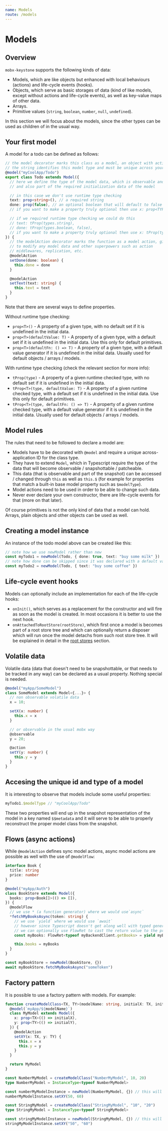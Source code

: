 ```yaml
---
name: Models
route: /models
---
```


# Models

## Overview

`mobx-keystone` supports the following kinds of data:

- Models, which are like objects but enhanced with local behaviours (actions) and life-cycle events (hooks).
- Objects, which serve as basic storages of data (kind of like models, except without actions and life-cycle events), as well as key-value maps of other data.
- Arrays.
- Primitive values (`string`, `boolean`, `number`, `null`, `undefined`).

In this section we will focus about the models, since the other types can be used as children of in the usual way.

## Your first model

A model for a todo can be defined as follows:

```ts
// the model decorator marks this class as a model, an object with actions, etc.
// the string identifies this model type and must be unique across your whole application
@model("myCoolApp/Todo")
export class Todo extends Model({
  // here we define the type of the model data, which is observable and snapshottable
  // and also part of the required initialization data of the model

  // in this case we don't use runtime type checking
  text: prop<string>(), // a required string
  done: prop(false), // an optional boolean that will default to false
  // if you want to make a property truly optional then use x: prop<TYPE | undefined()

  // if we required runtime type checking we could do this
  // text: tProp(types.string),
  // done: tProp(types.boolean, false),
  // if you want to make a property truly optional then use x: tProp(types.maybe(TYPE))
}) {
  // the modelAction decorator marks the function as a model action, giving it access
  // to modify any model data and other superpowers such as action
  // middlewares, replication, etc.
  @modelAction
  setDone(done: boolean) {
    this.done = done
  }

  @modelAction
  setText(text: string) {
    this.text = text
  }
}
```

Note that there are several ways to define properties.

Without runtime type checking:

- `prop<T>()` - A property of a given type, with no default set if it is undefined in the initial data.
- `prop<T>(defaultValue: T)` - A property of a given type, with a default set if it is undefined in the initial data. Use this only for default primitives.
- `prop<T>(defaultFn: () => T)` - A property of a given type, with a default value generator if it is undefined in the initial data. Usually used for default objects / arrays / models.

With runtime type checking (check the relevant section for more info):

- `tProp(type)` - A property of a given runtime checked type, with no default set if it is undefined in the initial data.
- `tProp<T>(type, defaultValue: T)` - A property of a given runtime checked type, with a default set if it is undefined in the initial data. Use this only for default primitives.
- `tProp<T>(type, defaultFn: () => T)` - A property of a given runtime checked type, with a default value generator if it is undefined in the initial data. Usually used for default objects / arrays / models.

## Model rules

The rules that need to be followed to declare a model are:

- Models have to be decorated with `@model` and require a unique across-application ID for the class type.
- They have to extend `Model`, which in Typescript require the type of the data that will become observable / snapshottable / patcheable.
- This data (that is observable and part of the snapshot) can be accessed / changed through `this` as well as `this.$` (for example for properties that match a built-in base model property such as `$modelType`).
- Model actions need to be used in order to be able to change such data.
- Never ever declare your own constructor, there are life-cycle events for that (more on that later).

Of course primitives is not the only kind of data that a model can hold. Arrays, plain objects and other objects can be used as well.

## Creating a model instance

An instance of the todo model above can be created like this:

```ts
// note how we use newModel rather than new
const myTodo1 = newModel(Todo, { done: true, text: "buy some milk" })
// note how done can be skipped since it was declared with a default value
const myTodo2 = newModel(Todo, { text: "buy some coffee" })
```

## Life-cycle event hooks

Models can optionally include an implementation for each of the life-cycle hooks:

- `onInit()`, which serves as a replacement for the constructor and will fire as soon as the model is created.
  In most occasions it is better to use the next hook.
- `onAttachedToRootStore(rootStore)`, which first once a model is becomes part of a root store tree and which can optionally return a disposer which will run once the model detachs from such root store tree.
  It will be explained in detail in the [root stores](./rootStores) section.

## Volatile data

Volatile data (data that doesn't need to be snapshottable, or that needs to be tracked in any way) can be declared as a usual property. Nothing special is needed.

```ts
@model("myApp/SomeModel")
class SomeModel extends Model<{...}> {
  // non observable volatile data
  x = 10;

  setX(x: number) {
    this.x = x
  }

  // or observable in the usual mobx way
  @observable
  y = 20;

  @action
  setY(y: number) {
    this.y = y
  }
}
```

## Accesing the unique id and type of a model

It is interesting to observe that models include some useful properties:

```ts
myTodo1.$modelType // "myCoolApp/Todo"
```

These two properties will end up in the snapshot representation of the model in a key named `$$metadata` and it will serve to be able to properly reconstruct the proper model class from the snapshot.

## Flows (async actions)

While `@modelAction` defines sync model actions, async model actions are possible as well with the use of `@modelFlow`:

```ts
interface Book {
  title: string
  price: number
}

@model("myApp/Auth")
class BookStore extends Model({
  books: prop<Book[]>(() => []),
}) {
  @modelFlow
  // we use * (a function generator) where we would use`async`
  *fetchMyBooksAsync(token: string) {
    // we use `yield` where we would use `await`
    // however since Typescript doesn't get along well with typed generators (yet)
    // we can optionally use FlowRet to cast the return value to the proper type
    const myBooks: FlowRet<typeof myBackendClient.getBooks> = yield myBackendClient.getBooks(token)

    this.books = myBooks
  }
}

const myBookStore = newModel(BookStore, {})
await myBookStore.fetchMyBooksAsync("someToken")
```

## Factory pattern

It is possible to use a factory pattern with models. For example:

```ts
function createModelClass<TX, TY>(modelName: string, initialX: TX, initialY: TY) {
  @model(`myApp/${modelName}`)
  class MyModel extends Model({
    x: prop<TX>(() => initialX),
    y: prop<TY>(() => initialY),
  }) {
    @modelAction
    setXY(x: TX, y: TY) {
      this.x = x
      this.y = y
    }
  }

  return MyModel
}

const NumberMyModel = createModelClass("NumberMyModel", 10, 20)
type NumberMyModel = InstanceType<typeof NumberMyModel>

const numberMyModelInstance = newModel(NumberMyModel, {}) // this will be of type NumberMyModel
numberMyModelInstance.setXY(50, 60)

const StringMyModel = createModelClass("StringMyModel", "10", "20")
type StringMyModel = InstanceType<typeof StringMyModel>

const stringMyModelInstance = newModel(StringMyModel, {}) // this will be of type StringMyModel
stringMyModelInstance.setXY("50", "60")
```
